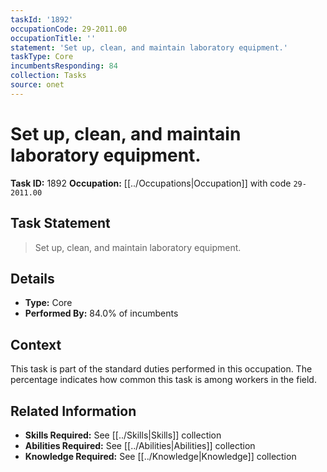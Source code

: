 ```yaml
---
taskId: '1892'
occupationCode: 29-2011.00
occupationTitle: ''
statement: 'Set up, clean, and maintain laboratory equipment.'
taskType: Core
incumbentsResponding: 84
collection: Tasks
source: onet
---
```

# Set up, clean, and maintain laboratory equipment.

**Task ID:** 1892
**Occupation:** [[../Occupations|Occupation]] with code `29-2011.00`

## Task Statement

> Set up, clean, and maintain laboratory equipment.

## Details

- **Type:** Core
- **Performed By:** 84.0% of incumbents

## Context

This task is part of the standard duties performed in this occupation. The percentage indicates how common this task is among workers in the field.

## Related Information

- **Skills Required:** See [[../Skills|Skills]] collection
- **Abilities Required:** See [[../Abilities|Abilities]] collection
- **Knowledge Required:** See [[../Knowledge|Knowledge]] collection
